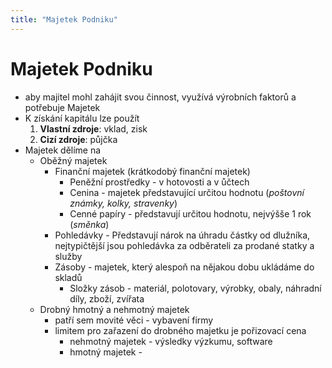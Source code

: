 ```yaml
---
title: "Majetek Podniku"
---
```


# Majetek Podniku
- aby majitel mohl zahájit svou činnost, využívá výrobních faktorů a potřebuje Majetek
- K získání kapitálu lze použít
    1. **Vlastní zdroje**: vklad, zisk
    1. **Cizí zdroje**: půjčka
- Majetek dělíme na
    - Oběžný majetek
        - Finanční majetek (krátkodobý finanční majetek)
            - Peněžní prostředky - v hotovosti a v ůčtech
            - Cenina - majetek představující určitou hodnotu (*poštovní známky, kolky, stravenky*)
            - Cenné papíry - představují určitou hodnotu, nejvýšše 1 rok (*směnka*)
        - Pohledávky - Představují nárok na úhradu částky od dlužníka, nejtypičtější jsou pohledávka za odběrateli za prodané statky a služby
        - Zásoby - majetek, který alespoň na nějakou dobu ukládáme do skladů
            - Složky zásob - materiál, polotovary, výrobky, obaly, náhradní díly, zboží, zvířata
    - Drobný hmotný a nehmotný majetek
        - patří sem movité věci - vybavení firmy
        - limitem pro zařazení do drobného majetku je pořizovací cena
            - nehmotný majetek - výsledky výzkumu, software
            - hmotný majetek - 